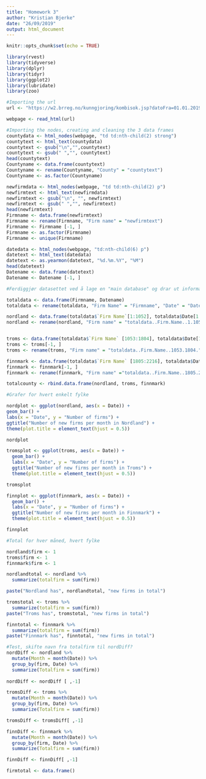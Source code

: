 ---
title: "Homework 3"
author: "Kristian Bjerke"
date: "26/09/2019"
output: html_document
---

```{r setup, include=FALSE}
knitr::opts_chunk$set(echo = TRUE)
```

```{r}
library(rvest)
library(tidyverse)
library(dplyr)
library(tidyr)
library(ggplot2)
library(lubridate)
library(zoo)
```

```{r}
#Importing the url
url <- "https://w2.brreg.no/kunngjoring/kombisok.jsp?datoFra=01.01.2019&datoTil=25.09.2019&id_region=100&id_fylke=-+-+-&id_niva1=2&id_bransje1=0"

webpage <- read_html(url)
```

```{r}
#Importing the nodes, creating and cleaning the 3 data frames
countydata <- html_nodes(webpage, "td td:nth-child(2) strong")
countytext <- html_text(countydata)
countytext <- gsub("\n","",countytext)
countytext <- gsub(" ","", countytext)
head(countytext)
Countyname <- data.frame(countytext)
Countyname <- rename(Countyname, "County" = "countytext")
Countyname <- as.factor(Countyname)

newfirmdata <- html_nodes(webpage, "td td:nth-child(2) p")
newfirmtext <- html_text(newfirmdata)
newfirmtext <- gsub("\n", "", newfirmtext)
newfirmtext <- gsub(" ","", newfirmtext)
head(newfirmtext)
Firmname <- data.frame(newfirmtext)
Firmname <- rename(Firmname, "Firm name" = "newfirmtext")
Firmname <- Firmname [-1, ]
Firmname <- as.factor(Firmname)
Firmname <- unique(Firmname)

datedata <- html_nodes(webpage, "td:nth-child(6) p")
datetext <- html_text(datedata)
datetext <- as.yearmon(datetext, "%d.%m.%Y", "%M")
head(datetext)
Datename <- data.frame(datetext)
Datename <- Datename [-1, ]

```

```{r}
#Ferdiggjør datasettet ved å lage en "main database" og drar ut informasjon derifra til hvert enkelt fylke.

totaldata <- data.frame(Firmname, Datename)
totaldata <- rename(totaldata, "Firm Name" = "Firmname", "Date" = "Datename")

nordland <- data.frame(totaldata$`Firm Name`[1:1052], totaldata$Date[1:1052])
nordland <- rename(nordland, "Firm name" = "totaldata..Firm.Name..1.1052.", "Date" = "totaldata.Date.1.1052.")


troms <- data.frame(totaldata$`Firm Name` [1053:1804], totaldata$Date[1053:1804])
troms <- troms[-1, ]
troms <- rename(troms, "Firm name" = "totaldata..Firm.Name..1053.1804.", "Date" = "totaldata.Date.1053.1804.")

finnmark <- data.frame(totaldata$`Firm Name` [1805:2216], totaldata$Date[1805:2216])
finnmark <- finnmark[-1, ]
finnmark <- rename(finnmark, "Firm name" ="totaldata..Firm.Name..1805.2216.", "Date" = "totaldata.Date.1805.2216.")

totalcounty <- rbind.data.frame(nordland, troms, finnmark)

```


```{r}
#Grafer for hvert enkelt fylke

nordplot <- ggplot(nordland, aes(x = Date)) +
geom_bar() +
labs(x = "Date", y = "Number of firms") + 
ggtitle("Number of new firms per month in Nordland") +
theme(plot.title = element_text(hjust = 0.5))

nordplot

tromsplot <- ggplot(troms, aes(x = Date)) +
  geom_bar() +
  labs(x = "Date", y = "Number of firms") +
  ggtitle("Number of new firms per month in Troms") +
  theme(plot.title = element_text(hjust = 0.5))

tromsplot

finnplot <- ggplot(finnmark, aes(x = Date)) +
  geom_bar() +
  labs(x = "Date", y = "Number of firms") +
  ggtitle("Number of new firms per month in Finnmark") +
  theme(plot.title = element_text(hjust = 0.5))

finnplot

```

```{r}
#Total for hver måned, hvert fylke

nordland$firm <- 1
troms$firm <- 1
finnmark$firm <- 1

nordlandtotal <- nordland %>%
  summarize(totalfirm = sum(firm))

paste("Nordland has", nordlandtotal, "new firms in total")

tromstotal <- troms %>%
  summarize(totalfirm = sum(firm))
paste("Troms has", tromstotal, "new firms in total")

finntotal <- finnmark %>%
  summarize(totalfirm = sum(firm))
paste("Finnmark has", finntotal, "new firms in total")

```
```{r}
#Test, skifte navn fra totalfirm til nordDiff? 
nordDiff <- nordland %>% 
  mutate(Month = month(Date)) %>% 
  group_by(firm, Date) %>% 
  summarize(Totalfirm = sum(firm))
 
nordDiff <- nordDiff [ ,-1]

tromsDiff <- troms %>% 
  mutate(Month = month(Date)) %>% 
  group_by(firm, Date) %>% 
  summarize(Totalfirm = sum(firm))

tromsDiff <- tromsDiff[ ,-1]

finnDiff <- finnmark %>% 
  mutate(Month = month(Date)) %>% 
  group_by(firm, Date) %>% 
  summarize(Totalfirm = sum(firm))

finnDiff <- finnDiff[ ,-1]

firmtotal <- data.frame()

```

